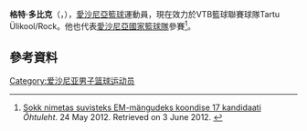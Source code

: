 '''格特·多比克'''（{{lang-et|'''Gert Dorbek'''}}，{{bd|1985年|6月10日}}），[[愛沙尼亞|愛沙尼亞]][[籃球|籃球]]運動員，現在效力於VTB籃球聯賽球隊Tartu Ülikool/Rock。他也代表[[愛沙尼亞國家籃球隊|愛沙尼亞國家籃球隊]]參賽<ref>[http://ohtuleht.ee/478159 Sokk nimetas suvisteks EM-mängudeks koondise 17 kandidaati] ''Õhtuleht''. 24 May 2012. Retrieved on 3 June 2012. {{et icon}}</ref>。

== 參考資料 == 
{{reflist}}

{{Authority control}}
{{DEFAULTSORT:Dorbek, Gert}}
[[Category:爱沙尼亚男子篮球运动员|Category:爱沙尼亚男子篮球运动员]]